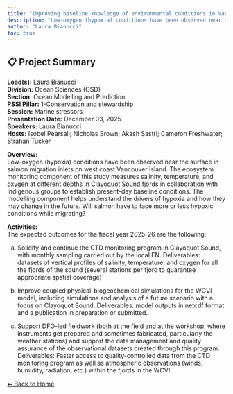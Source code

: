 ---
title: "Improving baseline knowledge of environmental conditions in Vancouver Islands fjords through observations and modelling, with a focus on hypoxia dynamics, climate change, and the potential implications for Pacific salmon"
description: "Low-oxygen (hypoxia) conditions have been observed near the surface in salmon migration inlets on west coast Vancouver Island. The ecosystem monitoring component of this study measures salinity, temperature, and oxygen at different depths in Clayoquot Sound fjords in collaboration with Indigenous groups to establish present-day baseline conditions. The modelling component helps understand the drivers of hypoxia and how they may change in the future. Will salmon have to face more or less hypoxic conditions while migrating?"
author: "Laura Bianucci"
toc: true
---

## 📋 Project Summary

**Lead(s):** Laura Bianucci  
**Division:** Ocean Sciences (OSD)  
**Section:** Ocean Modelling and Prediction  
**PSSI Pillar:** 1-Conservation and stewardship  
**Session:** Marine stressors  
**Presentation Date:** December 03, 2025  
**Speakers:** Laura Bianucci  
**Hosts:** Isobel Pearsall; Nicholas Brown; Akash Sastri; Cameron Freshwater; Strahan Tucker  

**Overview:**  
Low-oxygen (hypoxia) conditions have been observed near the surface in salmon migration inlets on west coast Vancouver Island. The ecosystem monitoring component of this study measures salinity, temperature, and oxygen at different depths in Clayoquot Sound fjords in collaboration with Indigenous groups to establish present-day baseline conditions. The modelling component helps understand the drivers of hypoxia and how they may change in the future. Will salmon have to face more or less hypoxic conditions while migrating?   

**Activities:**  
The expected outcomes for the fiscal year 2025-26 are the following:

a.  Solidify and continue the CTD monitoring program in Clayoquot Sound, with monthly sampling carried out by the local FN. Deliverables: datasets of vertical profiles of salinity, temperature, and oxygen for all the fjords of the sound (several stations per fjord to guarantee appropriate spatial coverage)

b.  Improve coupled physical-biogeochemical simulations for the WCVI model, including simulations and analysis of a future scenario with a focus on Clayoquot Sound. Deliverables: model outputs in netcdf format and a publication in preparation or submitted. 

c.  Support DFO-led fieldwork (both at the field and at the workshop, where instruments get prepared and sometimes fabricated, particularly the weather stations) and support the data management and quality assurance of the observational datasets created through this program. Deliverables: Faster access to quality-controlled data from the CTD monitoring program as well as atmospheric observations (winds, humidity, radiation, etc.) within the fjords in the WCVI.

[⬅ Back to Home](../index.qmd)
